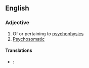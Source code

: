 ==English==

===Adjective===
{{en-adj|-}}

# Of or pertaining to [[psychophysics]]
# [[psychosomatic|Psychosomatic]]

====Translations====
{{trans-top|of or pertaining to psychophysics}}
* {{ttbc|French}}: {{t|fr|psychophysique|m|f}}
{{trans-mid}}
{{trans-bottom}}

{{trans-top|psychosomatic}}
{{trans-mid}}
{{trans-bottom}}